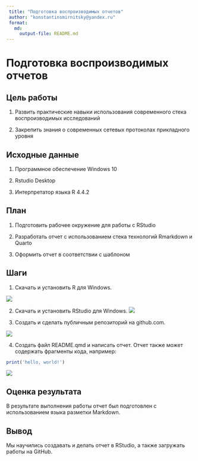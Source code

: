 ---
 title: "Подготовка воспроизводимых отчетов"
 author: "konstantinsmirnitsky@yandex.ru"
 format: 
   md:
     output-file: README.md
---

# Подготовка воспроизводимых отчетов

## Цель работы  
1. Развить практические навыки использования современного стека воспроизводимых исследований

2. Закрепить знания о современных сетевых протоколах прикладного уровня

## Исходные данные

1.  Программное обеспечение Windows 10

2.  Rstudio Desktop

3.  Интерпретатор языка R 4.4.2

## План

1. Подготовить рабочее окружение для работы с RStudio

2. Разработать отчет с использованием стека технологий Rmarkdown и Quarto

3. Оформить отчет в соответствии с шаблоном

## Шаги

1. Скачать и установить R для Windows.

![](img/1.png)

2. Скачать и установить RStudio для Windows.
![](img/2.png)

3. Создать и сделать публичным репозиторий на github.com.

![](img/3.png)

4. Создать файл README.qmd и написать отчет. Отчет также может содержать фрагменты кода, например:
```{r}
print('hello, world!')
```

![](img/4.png)

## Оценка результата

В результате выполнения работы отчет был подготовлен с использованием языка разметки Markdown.

## Вывод

Мы научились создавать и делать отчет в RStudio, а также загружать работы на GitHub.
